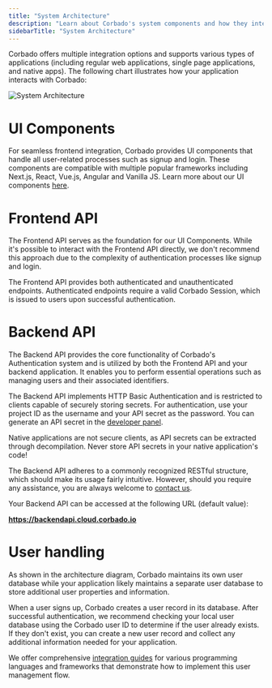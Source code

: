 ```yaml
---
title: "System Architecture"
description: "Learn about Corbado's system components and how they integrate with your application."
sidebarTitle: "System Architecture"
---
```



Corbado offers multiple integration options and supports various types of applications (including regular web applications, single page applications, and native apps). The following chart illustrates how your application interacts with Corbado:

![System Architecture](/images/overview/system-architecture.jpg)

# UI Components

For seamless frontend integration, Corbado provides UI components that handle all user-related processes such as signup and login. These components are compatible with multiple popular frameworks including Next.js, React, Vue.js, Angular and Vanilla JS. Learn more about our UI components [here](/corbado-complete/ui-components).

# Frontend API

The Frontend API serves as the foundation for our UI Components. While it's possible to interact with the Frontend API directly, we don't recommend this approach due to the complexity of authentication processes like signup and login.

The Frontend API provides both authenticated and unauthenticated endpoints. Authenticated endpoints require a valid Corbado Session, which is issued to users upon successful authentication.

<Card href="https://apireference.cloud.corbado.io/frontendapi-v2/">
    <Blogpost title="Corbado Frontend API Reference" />
</Card>

# Backend API

The Backend API provides the core functionality of Corbado's Authentication system and is utilized by both the Frontend API and your backend application. It enables you to perform essential operations such as managing users and their associated identifiers.

The Backend API implements HTTP Basic Authentication and is restricted to clients capable of securely storing secrets. For authentication, use your project ID as the username and your API secret as the password. You can generate an API secret in the [developer panel](https://app.corbado.com/settings/api-secrets).

<Warning>
Native applications are not secure clients, as API secrets can be extracted through decompilation. Never store API secrets in your native application's code!
</Warning>

The Backend API adheres to a commonly recognized RESTful structure, which should make its usage fairly intuitive. However, should you require any assistance, you are always welcome to [contact us](https://www.corbado.com/contact).

<Note>
Your Backend API can be accessed at the following URL (default value):

**https://backendapi.cloud.corbado.io**
</Note>

<Card href="https://apireference.cloud.corbado.io/backendapi-v2/">
    <Blogpost title="Corbado Backend API Reference" />
</Card>

# User handling

As shown in the architecture diagram, Corbado maintains its own user database while your application likely maintains a separate user database to store additional user properties and information.

When a user signs up, Corbado creates a user record in its database. After successful authentication, we recommend checking your local user database using the Corbado user ID to determine if the user already exists. If they don't exist, you can create a new user record and collect any additional information needed for your application.

We offer comprehensive [integration guides](https://app.corbado.com/getting-started) for various programming languages and frameworks that demonstrate how to implement this user management flow.